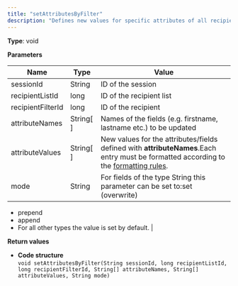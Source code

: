 ```yaml
---
title: "setAttributesByFilter"
description: "Defines new values for specific attributes of all recipients contained in a specific recipient list in Optimizely Campaign."
---
```


**Type**: void

**Parameters**

| Name              | Type        | Value                                                                                                                                                                                    |
| ----------------- | ----------- | ---------------------------------------------------------------------------------------------------------------------------------------------------------------------------------------- |
| sessionId         | String      | ID of the session                                                                                                                                                                        |
| recipientListId   | long        | ID of the recipient list                                                                                                                                                                 |
| recipientFilterId | long        | ID of the recipient                                                                                                                                                                      |
| attributeNames    | String\[ \] | Names of the fields (e.g. firstname, lastname etc.) to be updated                                                                                                                        |
| attributeValues   | String\[ \] | New values for the attributes/fields defined with **attributeNames**.Each entry must be formatted according to the [formatting rules](/optimizely-campaign/docs/soap-1-1-compatibility). |
| mode              | String      | For fields of the type String this parameter can be set to:set (overwrite)                                                                                                               |

* prepend
* append
* For all other types the value is set by default.
 |

**Return values**

* **Code structure**  
`void setAttributesByFilter(String sessionId, long recipientListId, long recipientFilterId, String[] attributeNames, String[] attributeValues, String mode)  
`